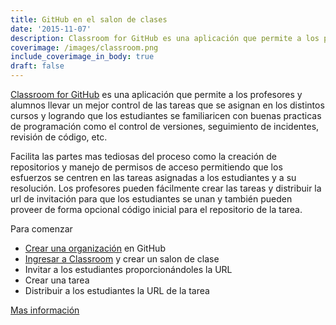 ```yaml
---
title: GitHub en el salon de clases
date: '2015-11-07'
description: Classroom for GitHub es una aplicación que permite a los profesores y alumnos llevar un mejor control de las tareas que se asignan en los distintos cursos y logrando que los estudiantes se familiaricen con buenas practicas de programación como el control de versiones, seguimiento de incidentes, revisión de código, etc.
coverimage: /images/classroom.png
include_coverimage_in_body: true
draft: false
---
```


[Classroom for GitHub](https://classroom.github.com/) es una aplicación que permite a los profesores y alumnos llevar un mejor control de las tareas que se asignan en los distintos cursos y logrando que los estudiantes se familiaricen con buenas practicas de programación como el control de versiones, seguimiento de incidentes, revisión de código, etc.

Facilita las partes mas tediosas del proceso como la creación de repositorios y manejo de permisos de acceso permitiendo que los esfuerzos se centren en las tareas asignadas a los estudiantes y a su resolución. Los profesores pueden fácilmente crear las tareas y distribuir la url de invitación para que los estudiantes se unan y también pueden proveer de forma opcional código inicial para el repositorio de la tarea.

Para comenzar

- [Crear una organización](https://github.com/organizations/new) en GitHub
- [Ingresar a Classroom](https://classroom.github.com/) y crear un salon de clase
- Invitar a los estudiantes proporcionándoles la URL
- Crear una tarea
- Distribuir a los estudiantes la URL de la tarea

[Mas información](https://education.github.com/guide)
